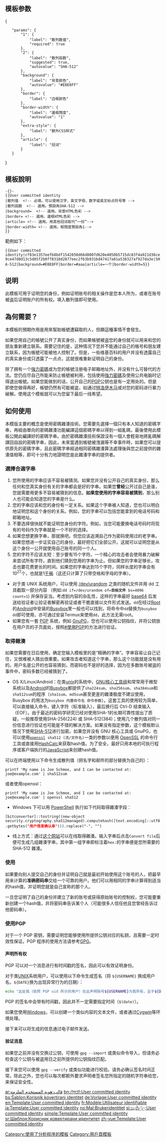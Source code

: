 <noinclude>{{template doc page viewed directly}}</noinclude>
<!-- EDIT TEMPLATE DOCUMENTATION BELOW THIS LINE -->
{{NoteTA
|G1=IT
|1=zh-cn:选用：用其他冠词取代“一份”（暂未使用）; zh-tw:選用：用其他冠詞取代“一份”（暫未使用）;
}}<!-- 鑒於本頁使用了大量需轉換的術語，且轉換並未用於「模板中」，請勿移除該模板！ -->

== 模板参数 ==

<templatedata>
{
	"params": {
		"1": {
			"label": "散列数值",
			"required": true
		},
		"2": {
			"label": "散列函数",
			"suggested": true,
			"autovalue": "SHA-512"
		},
		"background": {
			"label": "背景颜色",
			"autovalue": "#E0E8FF"
		},
		"border": {
			"label": "边框颜色"
		},
		"border-width": {
			"label": "邊框闊度",
			"autovalue": "1"
		},
		"extra-style": {
			"label": "额外CSS样式"
		},
		"article": {
			"label": "冠词"
		}
	}
}
</templatedata>

== 模板說明 ==

<pre>-{}-
{{User committed identity
|散列值  <!-- 必填。可以使用汉字、英文字母、数字或英文标点符号等 -->
|散列函数  <!-- 選用。預設為SHA-512 -->
|background=  <!-- 選用。背景HTML色彩 -->
|border= <!-- 選用。邊框HTML色彩 -->
|article= <!-- 選用。用其他冠词取代“一份”-->
|border-width= <!-- 選用。框闊度預設為1-->
}}
</pre>

範例如下：

<code style="word-break: break-all;"><nowiki>{{User committed identity|cf83e1357eefb8bdf1542850d66d8007d620e4050b5715dc83f4a921d36ce9ce47d0d13c5d85f2b0ff8318d2877eec2f63b931bd47417a81a538327af927da3e|SHA-512|background=#E0E8FF|border=#aaa|article=一个|border-width=5}}</nowiki></code>
{{User committed identity|cf83e1357eefb8bdf1542850d66d8007d620e4050b5715dc83f4a921d36ce9ce47d0d13c5d85f2b0ff8318d2877eec2f63b931bd47417a81a538327af927da3e|SHA-512|background=#E0E8FF|border=#aaa|article=一个|border-width=5}}

==说明==
此模板可用于证明您的身份，例如证明账号的相关操作是您本人所为，或者在账号被盗后证明账户的所有权。填入散列值即可使用。

==為何需要？==
本模板的預期作用是用來幫助帳號遭竊取的人，但願這種事情不會發生。

如果您用自己的帳號公开了真实身份，而如果帳號被盗您的身份就可以用来和您的朋友重新建立联系。需要记住的是，这种情况下您并不能通过自己的帳号和朋友建立联系，因为帳號可能被他人控制了。但是，一些维基百科的用户并没有透露自己的真实身份或只透露了一点点，这就很难重新证明自己的身份。

除了拥有一个[[密码强度|強力密碼]]或为您的帳號注册电子邮箱地址外，并没有什么可替代的方法。您仍应尽自己所能来防止帳號被利用，包括使用[[密码强度|強力密碼]]及使用公共电脑时记得退出帳號。如果您能做到的话，公开自己的[[PGP]]公钥也是有一定用处的。但是即使您做得再好，帳號仍然有可能被盗，如通过[[特洛伊木马 (电脑)|特洛伊木马]]或对您的密码进行暴力破解。使用这个模板就可以为您留下最后一线希望。

==如何使用==
本模版主要的概念是使用密碼雜湊技術。您需要先選擇一個只有本人知道的密碼字串，再經由單向的密碼雜湊功能編譯這個密碼字串以得到一組亂碼，最後使用此模板公開此編譯好的密碼字串。由於密碼雜湊技術保證沒有一個人會輕易地將亂碼解譯回自設的密碼字串，因此，未來當遇到帳號被洩漏等不幸事件時，如果您可以提供原先的密碼字串，且此密碼字串經過相同密碼雜湊算法處理後與您之前提供的雜湊值相等，即可十分有力地證明您是此雜湊字串的提供者。

===選擇合適字串===
# 您所使用的字串应该不容易被猜测。如果您并没有公开自己的真实身份，那么任何和您真实身份有关的字串都会是好的字串。如果您'''曾经'''公开过自己是谁，您就需要用更多不容易被猜到的信息。'''如果您使用的字串容易被猜到'''，那么别人也可能会知道您的字串是什么。
# 您的字串应该和您的身份有一定关系。如果这个字串被人知道，您也可以明白地证明您和这个身份的关系。例如，您的字串可以包括您能拿到的电话号码和邮箱地址。
# 不要选择很快就不能证明您身份的字符。例如，当您可能要换电话号码时将现有的号码作为字串就是一个不好的选择。
# 如果您想更换字串，那就换吧。但您应该追溯自己作为密码使用过的老字串。如果您想进一步证实自己的身份，最好把它们全部公开。这就可以证明您是从这个身份一公开就使用自己账号的同一个人。
# 您的字符不应该太短：至少要有15个字符。一个精心的攻击者会使用暴力破解来尝试所有字符，直到他们猜到您用的字串为止。但如果您的字串足够长，攻击也要花费更长的时间。如果您的字串达到15个字符，同样长度的字串会有10<sup>27</sup>个，也就是1[[千秭]]（这还只计算了只带空格和字母的字串）。

* 对于类 UNIX 系统用户，可以使用 [[:en:/dev/random|/dev/urandom]] 之类的随机文件并用 dd 工具截取一部分内容 （例如:<code>dd if=/dev/urandom of='''目标文件''' bs=4096 count=1</code>) 并保存妥当。考虑到内容的杂乱性，这样的字串最好 [[base64]] 后发送给验证者让验证者解密再验证或者干脆直接以文件形式发送。<code>dd</code>在经过[[Root (Android)|Root]]的[[Android]]中安装的[[Busybox]]里一般也可以找到，将命令中<code>dd</code>替换为<code>busybox dd</code>即可使用，亦可通过安装Termux来使用<code>dd</code>，此方法无需root。
* 如果您有一套 [[PGP]] 系统，例如 [[GnuPG]]，您也可以使用公钥指纹，并将公钥放在用户页的子页面处，按照[[#使用PGP]]的方法进行验证。

===取得雜湊===
如果您需要在日后使用，确定您输入模板里的是“精确的字串”。字串容易让自己记住，又很难被人猜出很重要。如果攻击者知道这个字串，那么这个功能就是没有用的。用户名是公开的也容易猜到，而密码也不是好的选择，因为在多数账号被盗的事件中，密码多数已经被猜到了。

* OS X/Linux/Android：在类[[unix]]的系统中，[[GNU核心工具组]]和常常用于微型系统以及[[Android]]的[[Busybox]]都提供了<code>sha224sum</code>、<code>sha256sum</code>、<code>sha384sum</code>和<code>sha512sum</code>的程序（<code>sha1sum</code>、<code>md5sum</code>甚至更差的雜湊极度不建议使用，Busybox 的用法为<code>busybox 内置命令名 命令参数</code>）。这套工具的使用较为简单，可以直接输入命令，键入字符（标准输入），最后换行后 Ctrl-D 结束输入（EOF）。由于最近的密码学研究已经对使用SHA-1的长期可靠性提出了质疑，一般推荐使用SHA-256(224) 或 SHA-512(384)；使用几个散列值对同一份信息进行验证也可能是不错的解决方案。如果没有指定参数，这个模板默认情况下使用[[SHA 家族|SHA-512]]进行加密。如果您并没有 GNU 核心工具或 GnuPG，也可以使用<code>[[OpenSSL|openssl]] sha512 (流/文件名)</code>一类的参数以便用 [[OpenSSL]] 的命令行工具或直接用[http://download.cnet.com/HashCalc/3000-2250_4-10130770.html HashCalc]来获取hash值。为了安全，最好只用本地的可执行程序或客户端执行的[[JavaScript]]来创建hash值。

可以在终端使用以下命令生成散列值（把名字和邮件的部分替换为自己的）：

 <tt>printf 'My name is Joe Schmoe, and I can be contacted at: joe@example.com' | sha512sum</tt>

或者使用openssl：

 <tt>printf 'My name is Joe Schmoe, and I can be contacted at: joe@example.com' | openssl sha512</tt>

* Windows 下可以用 [[PowerShell]] 执行如下代码取得雜湊字段：

 <tt>[bitconverter]::tostring((new-object security.cryptography.sha512managed).computehash([text.encoding]::utf8.getbytes("<font color=red>'''用户信息确认串'''</font>"))).replace("-", "")</tt>

* 线上方式：通过[http://hash.online-convert.com/sha512-generator 这个网站]可以在线取得雜湊。输入字串后点击<code>Convert file</code>后便可生成几组雜湊字串，其中第一组字串即标注着<code>hex:</code>的字串便是您所需要的 SHA-512 雜湊。

===使用===
如果要向别人提交自己的身份并证明自己就是最初开始使用这个账号的人，把最早用来计算的'''准确密码串'''交给一个可靠的用户。他们可以用相同的字串计算得到适当的hash值，并证明您就是自己宣称的那个人。

一旦您证明了自己的身份并建立了新的账号或获得原始账号的控制权，您可能要重新创建一个hash值，并将密码串告诉某个人（可能很多人信任他且您曾经告诉过他密码串）。

===使用PGP===
对于一个 PGP 密钥，需要证明您能够使用所提供公钥对应的私钥，且需要一定时效性保证。PGP 程序的使用方法请参考[[b:GPG|GPG]]。

====声明所有权====
PGP 可以对一个消息进行有时间戳的签名，因此可以有效证明身份。

对于类[[UNIX]]系统用户，可以使用以下命令生成签名（将 <code>${USERNAME}</code> 换成用户名，<code>${DATE}</code>换为出现异常行为的日期）：
<syntaxhighlight lang=bash>echo "此处我（依照 PGP uid 所示的用户）在此声明账号${USERNAME}为我所有，且于${DATE}开始被盗用。" | gpg --clearsign</syntaxhighlight>
PGP 的签名中会带有时间戳，因此并不一定需要指定时间（<code>$(date)</code>）。

如果您使用[[Windows]]，可以创建一个类似内容的文本文件，或者通过[[Cygwin]]等环境处理。

接下来可以将生成的信息通过电子邮件发送。

====验证消息====
如果您之前并没有交换过公钥，可使用 <code>gpg --import</code> 或类似命令导入，但请务必检查这个公钥与被盗用日之前所提供的公钥指纹匹配。

接下来您可以使用 <code>gpg --verify</code> 或类似功能进行校验。请务必确认签名时间正常。除此之外，您也可以每次都额外要求声明者签名您所指定的随机字符串给您，来保证安全性。

<noinclude></noinclude>
<includeonly>
<!-- Categories -->
{{DEFAULTSORT:Committed Identity}}
[[Category:使用了分析程序的模板]]
[[Category:用戶頁模板]]

<!-- Interwikis -->
[[ar:قالب:هوية المستخدم الملزمة]]
[[bn:টেমপ্লেট:User committed identity]]
[[bs:Šablon:Korisnik kovertirani identitet]]
[[de:Vorlage:User committed identity]]
[[en:Template:User committed identity]]
[[fr:Modèle:Utilisateur identifiable]]
[[ja:Template:User committed identity]]
[[no:Mal:Brukeridentitet]]
[[si:සැකිල්ල:User committed identity]]
[[simple:Template:User committed identity]]
[[sr:Шаблон:Корисник ковертирани идентитет]]
[[zh-yue:Template:User committed identity]]
</includeonly>